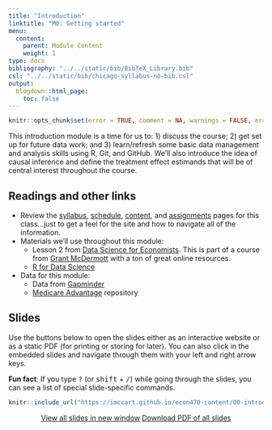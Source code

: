 ```yaml
---
title: "Introduction"
linktitle: "M0: Getting started"
menu:
  content:
    parent: Module Content
    weight: 1
type: docs
bibliography: "../../static/bib/BibTeX_Library.bib"
csl: "../../static/bib/chicago-syllabus-no-bib.csl"
output:
  blogdown::html_page:
    toc: false
---
```


```r
knitr::opts_chunk$set(error = TRUE, comment = NA, warnings = FALSE, errors = FALSE, messages = FALSE, tidy = FALSE, echo = FALSE)
```

This introduction module is a time for us to: 1) discuss the course; 2) get set up for future data work; and 3) learn/refresh some basic data management and analysis skills using R, Git, and GitHub. We'll also introduce the idea of causal inference and define the treatment effect estimands that will be of central interest throughout the course.

## Readings and other links

- Review the [syllabus](/syllabus/), [schedule](/schedule/), [content](/content/), and [assignments](/assignment/) pages for this class...just to get a feel for the site and how to navigate all of the information.
- <i class="fas fa-book"></i> Materials we'll use throughout this module:
    - Lesson 2 from [Data Science for Economists](https://github.com/uo-ec607/lectures). This is part of a course from [Grant McDermott](https://grantmcdermott.com/) with a ton of great online resources.
    - [R for Data Science](https://r4ds.had.co.nz/)
- <i class="fa fa-database"></i> Data for this module:
    - Data from [Gapminder](https://www.gapminder.org/)
    - [Medicare Advantage](https://github.com/imccart/Medicare-Advantage) repository


## Slides

Use the buttons below to open the slides either as an interactive website or as a static PDF (for printing or storing for later). You can also click in the embedded slides and navigate through them with your left and right arrow keys.

:::fyi
**Fun fact**: If you type <kbd>?</kbd> (or <kbd>shift</kbd> + <kbd>/</kbd>) while going through the slides, you can see a list of special slide-specific commands.
:::

<center>

```r
knitr::include_url("https://imccart.github.io/econ470-content/00-introduction/00-introduction.html")
```


<p><a class="btn btn-primary btn-lg" target="_blank" href="https://imccart.github.io/econ470-content/00-introduction/00-introduction.html"><i class="fas fa-external-link-alt"></i> View all slides in new window</a> <a class="btn btn-primary btn-lg" target="_blank" href="https://imccart.github.io/econ470-content/00-introduction/00-introduction.pdf" role="button"><i class="far fa-file-pdf"></i> Download PDF of all slides</a></p>

</center>

